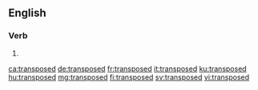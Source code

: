 ==English==

===Verb===
{{head|en|verb form}}

# {{en-past of|transpose}}

[[ca:transposed]]
[[de:transposed]]
[[fr:transposed]]
[[it:transposed]]
[[ku:transposed]]
[[hu:transposed]]
[[mg:transposed]]
[[fi:transposed]]
[[sv:transposed]]
[[vi:transposed]]